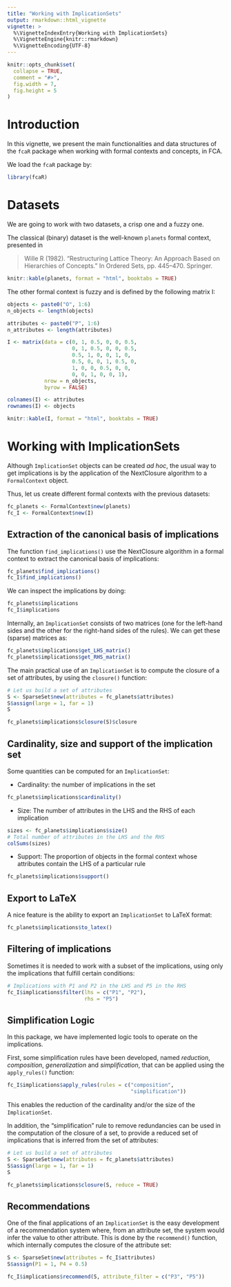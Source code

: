 ```yaml
---
title: "Working with ImplicationSets"
output: rmarkdown::html_vignette
vignette: >
  %\VignetteIndexEntry{Working with ImplicationSets}
  %\VignetteEngine{knitr::rmarkdown}
  %\VignetteEncoding{UTF-8}
---
```


```r
knitr::opts_chunk$set(
  collapse = TRUE,
  comment = "#>",
  fig.width = 7,
  fig.height = 5
)
```

# Introduction

In this vignette, we present the main functionalities and data structures of the `fcaR` package when working with formal contexts and concepts, in FCA.

We load the `fcaR` package by:
```r
library(fcaR)
```

# Datasets

We are going to work with two datasets, a crisp one and a fuzzy one.

The classical (binary) dataset is the well-known `planets` formal context, presented in 

> Wille R (1982). “Restructuring Lattice Theory: An Approach Based on Hierarchies of Concepts.” In Ordered Sets, pp. 445–470. Springer.

```r
knitr::kable(planets, format = "html", booktabs = TRUE)
```

The other formal context is fuzzy and is defined by the following matrix I:
```r
objects <- paste0("O", 1:6)
n_objects <- length(objects)

attributes <- paste0("P", 1:6)
n_attributes <- length(attributes)

I <- matrix(data = c(0, 1, 0.5, 0, 0, 0.5,
                     0, 1, 0.5, 0, 0, 0.5,
                     0.5, 1, 0, 0, 1, 0,
                     0.5, 0, 0, 1, 0.5, 0,
                     1, 0, 0, 0.5, 0, 0,
                     0, 0, 1, 0, 0, 1),
            nrow = n_objects,
            byrow = FALSE)

colnames(I) <- attributes
rownames(I) <- objects
```

```r
knitr::kable(I, format = "html", booktabs = TRUE)
```

# Working with ImplicationSets

Although `ImplicationSet` objects can be created _ad hoc_, the usual way to get implications is by the application of the NextClosure algorithm to a `FormalContext` object.

Thus, let us create different formal contexts with the previous datasets:
```r
fc_planets <- FormalContext$new(planets)
fc_I <- FormalContext$new(I)
```


## Extraction of the canonical basis of implications

The function `find_implications()` use the NextClosure algorithm in a formal context to extract the canonical basis of implications:
```r
fc_planets$find_implications()
fc_I$find_implications()
```

We can inspect the implications by doing:
```r
fc_planets$implications
fc_I$implications
```

Internally, an `ImplicationSet` consists of two matrices (one for the left-hand sides and the other for the right-hand sides of the rules). We can get these (sparse) matrices as:
```r
fc_planets$implications$get_LHS_matrix()
fc_planets$implications$get_RHS_matrix()
```

The main practical use of an `ImplicationSet` is to compute the closure of a set of attributes, by using the `closure()` function:
```r
# Let us build a set of attributes
S <- SparseSet$new(attributes = fc_planets$attributes)
S$assign(large = 1, far = 1)
S

fc_planets$implications$closure(S)$closure
```

## Cardinality, size and support of the implication set

Some quantities can be computed for an `ImplicationSet`:

* Cardinality: the number of implications in the set
```r
fc_planets$implications$cardinality()
```
* Size: The number of attributes in the LHS and the RHS of each implication
```r
sizes <- fc_planets$implications$size()
# Total number of attributes in the LHS and the RHS
colSums(sizes)
```
* Support: The proportion of objects in the formal context whose attributes contain the LHS of a particular rule
```r
fc_planets$implications$support()
```

## Export to LaTeX

A nice feature is the ability to export an `ImplicationSet` to LaTeX format:
```r
fc_planets$implications$to_latex()
```

## Filtering of implications

Sometimes it is needed to work with a subset of the implications, using only the implications that fulfill certain conditions:
```r
# Implications with P1 and P2 in the LHS and P5 in the RHS
fc_I$implications$filter(lhs = c("P1", "P2"), 
                         rhs = "P5")
```

## Simplification Logic

In this package, we have implemented logic tools to operate on the implications.

First, some simplification rules have been developed, named _reduction_, _composition_, _generalization_ and _simplification_, that can be applied using the `apply_rules()` function:
```r
fc_I$implications$apply_rules(rules = c("composition",
                                        "simplification"))
```
This enables the reduction of the cardinality and/or the size of the `ImplicationSet`.

In addition, the "simplification" rule to remove redundancies can be used in the computation of the closure of a set, to provide a reduced set of implications that is inferred from the set of attributes:
```r
# Let us build a set of attributes
S <- SparseSet$new(attributes = fc_planets$attributes)
S$assign(large = 1, far = 1)
S

fc_planets$implications$closure(S, reduce = TRUE)
```

## Recommendations

One of the final applications of an `ImplicationSet` is the easy development of a recommendation system where, from an attribute set, the system would infer the value to other attribute. This is done by the `recommend()` function, which internally computes the closure of the attribute set:
```r
S <- SparseSet$new(attributes = fc_I$attributes)
S$assign(P1 = 1, P4 = 0.5)

fc_I$implications$recommend(S, attribute_filter = c("P3", "P5"))
```


